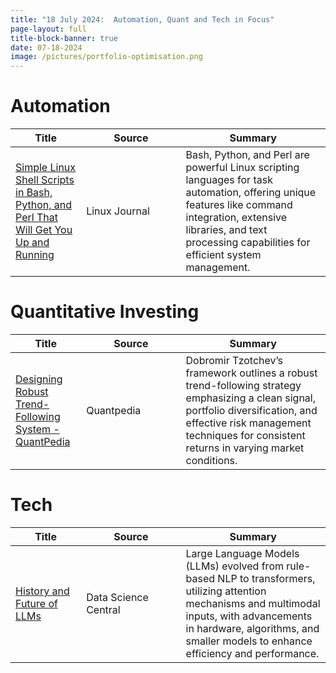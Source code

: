 ```yaml
---
title: "18 July 2024:  Automation, Quant and Tech in Focus"
page-layout: full
title-block-banner: true
date: 07-18-2024
image: /pictures/portfolio-optimisation.png
---
```


# Automation

| Title | Source | Summary |
|-----|-------|----------|
| [Simple Linux Shell Scripts in Bash, Python, and Perl That Will Get You Up and Running](https://www.linuxjournal.com/content/simple-linux-shell-scripts-bash-python-and-perl-will-get-you-and-running) | Linux Journal | Bash, Python, and Perl are powerful Linux scripting languages for task automation, offering unique features like command integration, extensive libraries, and text processing capabilities for efficient system management.  | 


# Quantitative Investing

| Title | Source | Summary |
|-----|-------|----------|
| [Designing Robust Trend-Following System - QuantPedia](https://quantpedia.com/) | Quantpedia | Dobromir Tzotchev's framework outlines a robust trend-following strategy emphasizing a clean signal, portfolio diversification, and effective risk management techniques for consistent returns in varying market conditions.  | 


# Tech

| Title | Source | Summary |
|-----|-------|----------|
| [History and Future of LLMs](https://www.datasciencecentral.com/history-and-future-of-llms/) | Data Science Central | Large Language Models (LLMs) evolved from rule-based NLP to transformers, utilizing attention mechanisms and multimodal inputs, with advancements in hardware, algorithms, and smaller models to enhance efficiency and performance.  | 
